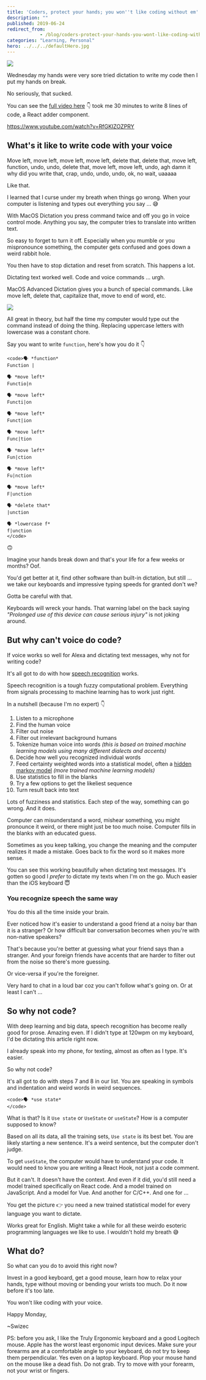 ```yaml
---
title: 'Coders, protect your hands; you won''t like coding without em'
description: ""
published: 2019-06-24
redirect_from: 
            - /blog/coders-protect-your-hands-you-wont-like-coding-without-em/swizec/9133
categories: "Learning, Personal"
hero: ../../../defaultHero.jpg
---
```

![](./img/WPv7buU.gif)

Wednesday my hands were very sore tried dictation to write my code then I put my hands on break.



No seriously, that sucked.



You can see the [full video here](https://www.youtube.com/watch?v=RfGKIZOZPRY) 👇 took me 30 minutes to write 8 lines of code, a React adder component.



https://www.youtube.com/watch?v=RfGKIZOZPRY



## What&#x27;s it like to write code with your voice



Move left, move left, move left, move left, delete that, delete that, move left, function, undo, undo, delete that, move left, move left, undo, agh damn it why did you write that, crap, undo, undo, undo, ok, no wait, uaaaaa



Like that.



I learned that I curse under my breath when things go wrong. When your computer is listening and types out everything you say ... 😅



With MacOS Dictation you press command twice and off you go in voice control mode. Anything you say, the computer tries to translate into written text.



So easy to forget to turn it off. Especially when you mumble or you mispronounce something, the computer gets confused and goes down a weird rabbit hole.



You then have to stop dictation and reset from scratch. This happens a lot.



Dictating text worked well. Code and voice commands ... urgh.



MacOS Advanced Dictation gives you a bunch of special commands. Like move left, delete that, capitalize that, move to end of word, etc.

![](./img/0DJ7T9x.gif)

All great in theory, but half the time my computer would type out the command instead of doing the thing. Replacing uppercase letters with lowercase was a constant chore.



Say you want to write `function`, here&#x27;s how you do it 👇



```undefined
<code>🗣 *function*
Function |

🗣 *move left*
Functio|n

🗣 *move left*
Functi|on

🗣 *move left*
Funct|ion

🗣 *move left*
Func|tion

🗣 *move left*
Fun|ction

🗣 *move left*
Fu|nction

🗣 *move left*
F|unction

🗣 *delete that*
|unction

🗣 *lowercase f*
f|unction
</code>
```



🙃



Imagine your hands break down and that&#x27;s your life for a few weeks or months? Oof.



You&#x27;d get better at it, find other software than built-in dictation, but still ... we take our keyboards and impressive typing speeds for granted don&#x27;t we?



Gotta be careful with that.



Keyboards will wreck your hands. That warning label on the back saying _&quot;Prolonged use of this device can cause serious injury&quot;_ is not joking around.



## But why can&#x27;t voice do code?



If voice works so well for Alexa and dictating text messages, why not for writing code?



It&#x27;s all got to do with how [speech recognition](https://en.wikipedia.org/wiki/Speech_recognition) works.



Speech recognition is a tough fuzzy computational problem. Everything from signals processing to machine learning has to work just right.



In a nutshell (because I&#x27;m no expert) 👇



1. Listen to a microphone
2. Find the human voice
3. Filter out noise
4. Filter out irrelevant background humans
5. Tokenize human voice into words _(this is based on trained machine learning models using many different dialects and accents)_
6. Decide how well you recognized individual words
7. Feed certainty weighted words into a statistical model, often a [hidden markov model](https://en.wikipedia.org/wiki/Hidden_Markov_model) _(more trained machine learning models)_
8. Use statistics to fill in the blanks
9. Try a few options to get the likeliest sequence
10. Turn result back into text



Lots of fuzziness and statistics. Each step of the way, something can go wrong. And it does.



Computer can misunderstand a word, mishear something, you might pronounce it weird, or there might just be too much noise. Computer fills in the blanks with an educated guess.



Sometimes as you keep talking, you change the meaning and the computer realizes it made a mistake. Goes back to fix the word so it makes more sense.



You can see this working beautifully when dictating text messages. It&#x27;s gotten so good I _prefer_ to dictate my texts when I&#x27;m on the go. Much easier than the iOS keyboard 😇



### You recognize speech the same way



You do this all the time inside your brain.



Ever noticed how it&#x27;s easier to understand a good friend at a noisy bar than it is a stranger? Or how difficult bar conversation becomes when you&#x27;re with non-native speakers?



That&#x27;s because you&#x27;re better at guessing what your friend says than a stranger. And your foreign friends have accents that are harder to filter out from the noise so there&#x27;s more guessing.



Or vice-versa if you&#x27;re the foreigner.



Very hard to chat in a loud bar coz you can&#x27;t follow what&#x27;s going on. Or at least I can&#x27;t ...



## So why not code?



With deep learning and big data, speech recognition has become really good for prose. Amazing even. If I didn&#x27;t type at 120wpm on my keyboard, I&#x27;d be dictating this article right now.



I already speak into my phone, for texting, almost as often as I type. It&#x27;s easier.



So why not code?



It&#x27;s all got to do with steps 7 and 8 in our list. You are speaking in symbols and indentation and weird words in weird sequences.



```undefined
<code>🗣 *use state*
</code>
```



What is that? Is it `Use state` or `UseState` or `useState`? How is a computer supposed to know?



Based on all its data, all the training sets, `Use state` is its best bet. You are likely starting a new sentence. It&#x27;s a weird sentence, but the computer don&#x27;t judge.



To get `useState`, the computer would have to understand your code. It would need to know you are writing a React Hook, not just a code comment.



But it can&#x27;t. It doesn&#x27;t have the context. And even if it did, you&#x27;d still need a model trained specifically on React code. And a model trained on JavaScript. And a model for Vue. And another for C/C++. And one for ...



You get the picture 👉 you need a new trained statistical model for every language you want to dictate.



Works great for English. Might take a while for all these weirdo esoteric programming languages we like to use. I wouldn&#x27;t hold my breath 😅



## What do?



So what can you do to avoid this right now?



Invest in a good keyboard, get a good mouse, learn how to relax your hands, type without moving or bending your wrists too much. Do it now before it&#x27;s too late.



You won&#x27;t like coding with your voice.



Happy Monday,



~Swizec



PS: before you ask, I like the Truly Ergonomic keyboard and a good Logitech mouse. Apple has the worst least ergonomic input devices. Make sure your forearms are at a comfortable angle to your keyboard, do not try to keep them perpendicular. Yes even on a laptop keyboard. Plop your mouse hand on the mouse like a dead fish. Do not grab. Try to move with your forearm, not your wrist or fingers.